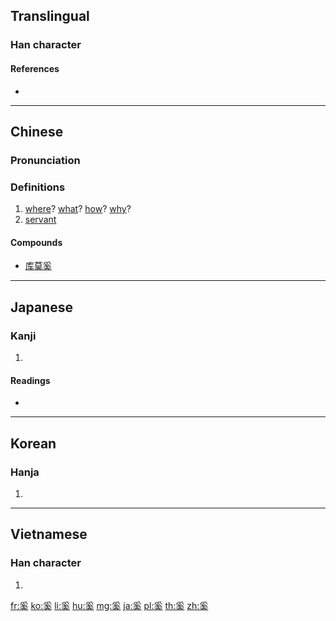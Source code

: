 ==Translingual==

===Han character===
{{Han char|rn=37|rad=大|as=07|sn=10|four=20430|canj=BVIK|ids=⿱⿱爫幺大}}

====References====
* {{Han ref|kx=0252.100|dkj=05930|dj=0514.050|hdz=10541.110|uh=595A|ud=22874|bh=AE4F|bd=44623}}

----

==Chinese==
{{zh-forms}}

===Pronunciation===
{{zh-pron
|m=xī
|c=hai4
|mc=y
|oc=y
|ma=
|cat=conj,adv,pron,n
}}

===Definitions===
# [[where]]? [[what]]? [[how]]? [[why]]?
# [[servant]]

====Compounds====
* [[库莫奚]]

----

==Japanese==

===Kanji===
{{ja-kanji|grade=|rs=大07}}

# {{defn|lang=ja|sort=大07}}

====Readings====
* {{ja-readings|on=[[けい]] (kei)|kun=[[なんぞ]] (nanzo)}}

----

==Korean==

===Hanja===
{{ko-hanja|hangeul=해|rv=hae|mr=hae}}

# {{defn|lang=ko|sort=大07}}

----

==Vietnamese==

===Han character===
{{vi-hantu|[[hề]]|rs=大07}}

# {{defn|lang=vi|sort=大07}}

[[fr:奚]]
[[ko:奚]]
[[li:奚]]
[[hu:奚]]
[[mg:奚]]
[[ja:奚]]
[[pl:奚]]
[[th:奚]]
[[zh:奚]]